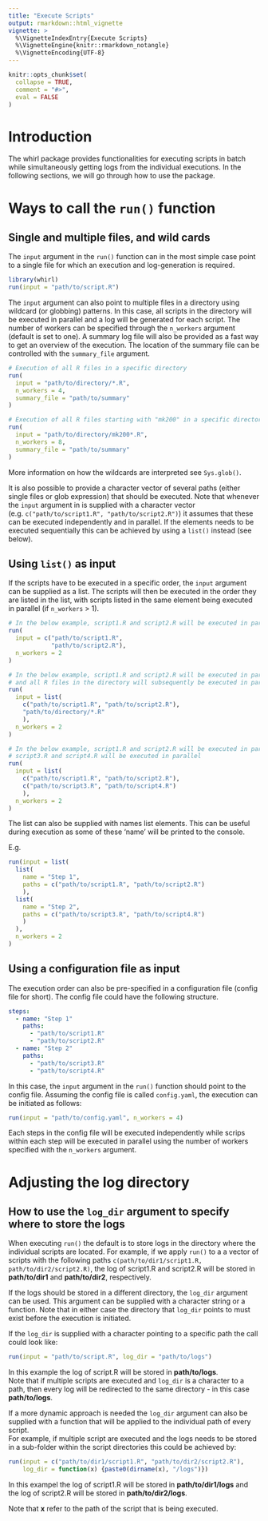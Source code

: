 ```yaml
---
title: "Execute Scripts"
output: rmarkdown::html_vignette
vignette: >
  %\VignetteIndexEntry{Execute Scripts}
  %\VignetteEngine{knitr::rmarkdown_notangle}
  %\VignetteEncoding{UTF-8}
---
```


```r
knitr::opts_chunk$set(
  collapse = TRUE,
  comment = "#>",
  eval = FALSE
)
```

# Introduction

The whirl package provides functionalities for executing scripts in batch while simultaneously getting logs from the individual executions. In the following sections, we will go through how to use the package.

# Ways to call the `run()` function

## Single and multiple files, and wild cards

The `input` argument in the `run()` function can in the most simple case point to a single file for which an execution and log-generation is required. 

```r
library(whirl)
run(input = "path/to/script.R")
```

The `input` argument can also point to multiple files in a directory using wildcard (or globbing) patterns. 
In this case, all scripts in the directory will be executed in parallel and a log will be generated for each script.
The number of workers can be specified through the `n_workers` argument (default is set to one).
A summary log file will also be provided as a fast way to get an overview of the execution. 
The location of the summary file can be controlled with the `summary_file` argument.

```r
# Execution of all R files in a specific directory
run(
  input = "path/to/directory/*.R", 
  n_workers = 4, 
  summary_file = "path/to/summary"
)

# Execution of all R files starting with "mk200" in a specific directory
run(
  input = "path/to/directory/mk200*.R", 
  n_workers = 8, 
  summary_file = "path/to/summary"
)
```

More information on how the wildcards are interpreted see `Sys.glob()`.

It is also possible to provide a character vector of several paths (either single files or glob expression) that should be executed. Note that whenever the `input` argument in is supplied with a character vector (e.g. `c("path/to/script1.R", "path/to/script2.R")`) it assumes that these can be executed independently and in parallel. If the elements needs to be executed sequentially this can be achieved by using a `list()` instead (see below).

## Using `list()` as input

If the scripts have to be executed in a specific order, the `input` argument can be supplied as a list. The scripts will then be executed in the order they are listed in the list, with scripts listed in the same element being executed in parallel (if `n_workers` > 1). 

```r
# In the below example, script1.R and script2.R will be executed in parallel
run(
  input = c("path/to/script1.R",
            "path/to/script2.R"),
  n_workers = 2
)

# In the below example, script1.R and script2.R will be executed in parallel, 
# and all R files in the directory will subsequently be executed in parallel
run(
  input = list(
    c("path/to/script1.R", "path/to/script2.R"), 
    "path/to/directory/*.R"
    ),
  n_workers = 2
)

# In the below example, script1.R and script2.R will be executed in parallel, and subsequently 
# script3.R and script4.R will be executed in parallel
run(
  input = list(
    c("path/to/script1.R", "path/to/script2.R"),
    c("path/to/script3.R", "path/to/script4.R")
    ),
  n_workers = 2
)
```

The list can also be supplied with names list elements. 
This can be useful during execution as some of these 'name' will be printed to the console.

E.g.
```r
run(input = list(
  list(
    name = "Step 1", 
    paths = c("path/to/script1.R", "path/to/script2.R")
    ),
  list(
    name = "Step 2",
    paths = c("path/to/script3.R", "path/to/script4.R")
    )
  ),
  n_workers = 2
)
```

## Using a configuration file as input

The execution order can also be pre-specified in a configuration file (config file for short). 
The config file could have the following structure. 

```yaml
steps:
  - name: "Step 1"    
    paths:    
      - "path/to/script1.R"
      - "path/to/script2.R"
  - name: "Step 2"  
    paths:    
      - "path/to/script3.R"
      - "path/to/script4.R"
```

In this case, the `input` argument in the `run()` function should point to the config file. 
Assuming the config file is called `config.yaml`, the execution can be initiated as follows:

```r
run(input = "path/to/config.yaml", n_workers = 4)
```

Each steps in the config file will be executed independently while scrips within each step will be executed in parallel using the number of workers specified with the `n_workers` argument.

# Adjusting the log directory
## How to use the `log_dir` argument to specify where to store the logs
When executing `run()` the default is to store logs in the directory where the individual scripts are located. For example, if we apply `run()` to a a vector of scripts with the following paths `c(path/to/dir1/script1.R, path/to/dir2/script2.R)`, the log of script1.R and script2.R will be stored in **path/to/dir1** and **path/to/dir2**, respectively.

If the logs should be stored in a different directory, the `log_dir` argument can be used. 
This argument can be supplied with a character string or a function. Note that in either case the directory that `log_dir` points to must exist before the execution is initiated.  

If the `log_dir` is supplied with a character pointing to a specific path the call could look like:

```r
run(input = "path/to/script.R", log_dir = "path/to/logs")
```

In this example the log of script.R will be stored in **path/to/logs**.  
Note that if multiple scripts are executed and `log_dir` is a character to a path, then every log will be redirected to the same directory - in this case **path/to/logs**.


If a more dynamic approach is needed the `log_dir` argument can also be supplied with a function that will be applied to the individual path of every script.  
For example, if multiple script are executed and the logs needs to be stored in a sub-folder within the script directories this could be achieved by:

```r
run(input = c("path/to/dir1/script1.R", "path/to/dir2/script2.R"), 
    log_dir = function(x) {paste0(dirname(x), "/logs")})
```

In this exampel the log of script1.R will be stored in **path/to/dir1/logs** and the log of script2.R will be stored in **path/to/dir2/logs**.

Note that **x** refer to the path of the script that is being executed. 
